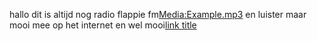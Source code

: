 
hallo dit is altijd nog radio flappie fm[[Media:Example.mp3]] en luister maar mooi mee op het internet en wel mooi[http://www.example.com link title]